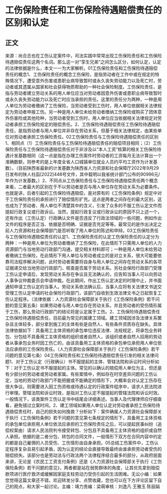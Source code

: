 # 工伤保险责任和工伤保险待遇赔偿责任的区别和认定
## 正文
来源：尚合志也在工伤认定案件中，司法实践中常常出现工伤保险责任和工伤保险待遇赔偿责任这两个名词。那么这一对“孪生兄弟”之间怎么区分，如何认定，认定的法律依据是什么，本文一一为大家解析。01工伤保险责任和工伤保险待遇赔偿责任的概念1、工伤保险责任的概念工伤保险，是指劳动者在工作中或在规定的特殊情况下，遭受意外伤害或患职业病导致暂时或永久丧失劳动能力以及死亡时，劳动者或其遗属从国家和社会获得物质帮助的一种社会保险制度。工伤保险责任，是指与劳动者建立劳动关系的用人单位应当对劳动者因意外伤害或患职业病导致暂时或永久丧失劳动能力以及死亡时应当承担的责任。这里的责任分为两种，一种是用人单位为劳动者缴纳了工伤保险，当劳动者受到工伤时，用人单位依据相关法律规定为劳动者申报工伤。另一种是用人单位未给劳动者缴纳工伤保险或购买了团体意外伤害险或其他险种，当劳动者受到工伤时，用人单位应当依据相关法律规定对劳动者承担工伤保险规定的赔偿责任。2、工伤保险待遇赔偿责任工伤保险待遇赔偿责任，是指劳动者与用人单位并非存在劳动关系，但基于相关法律规定，由某些单位对劳动者承担工伤保险责任。02工伤保险责任与工伤保险待遇赔偿责任的区别1、相同点（1）工伤保险责任与工伤保险待遇赔偿责任的赔偿项目相同；（2）工伤保险责任与工伤保险待遇赔偿责任对于非涉及以“本人工资”核算的相关工伤保险待遇计发基数相同（这一点是指在办理工伤案件时劳动者的工资每月无法计算出一个准确数额，则参考的是上年度全省人口城镇单位就业人员约平均工资作为计发基数）。（目前陕西省最新的计发基数为陕西省人力资源和社会保障厅2022年9月29日发布的陕人社函[2022]448号文件，其中载明以我省统计部门公布的90996元/年作为计发基数。）2、不同点从工伤保险责任与工伤保险待遇赔偿责任两个概念来看，二者最大的区别在于不以劳动者是否与用人单位存在劳动关系为必要条件。也就是讲，后者引起的工伤保险待遇赔偿，是对原有的《工伤保险条例》规定中对于工伤保险责任的承担进行了赔偿情形扩充。这点是两者之间存在的最大区别，这也成为了劳动者、用人单位不清楚其中的含义，引发了众多的不服工伤认定文件而提起行政复议或行政诉讼。当然，提起行政复议或行政诉讼的原因不只上述一个，还有作出（工伤认定）行政确认文件是否违反了行政法领域的一些问题，例如作出文件的程序是否正当、依据是否明确、证据是否充足等等。最常见的是作出决定之前人力资源和社会保障部门是否听取了用人单位的陈述和申辩。03工伤保险责任与工伤保险待遇赔偿责任的认定1、工伤保险责任的认定工伤保险责任的认定分为两种：一种是用人单位为劳动者缴纳了工伤保险，在此情形下只需用人单位的人力资源部门与当地劳动行政部门沟通，提交相关材料即可；一种是用人单位未给劳动者缴纳工伤保险，在此情形下用人单位与劳动者成立的是对立关系，很大可能要依靠司法程序解决问题，此时劳动者需要将自身与用人单位之间存在劳动关系的各项证据递交给当地劳动行政部门，核查是否属于劳动关系。另社会保险行政部门受理工伤认定申请后，发现劳动关系存在争议且无法确认的，应告知当事人可以向劳动人事争议仲裁委员会申请仲裁。在此期间，作出工伤认定决定的时限中止，并书面通知申请工伤认定的当事人。劳动关系依法确认后，当事人应将有关法律文书送交受理工伤认定申请的社会保险行政部门，该部门自收到生效法律文书之日起恢复工伤认定程序。（法律依据：人力资源社会保障部关于执行《工伤保险条例》若干问题的意见第五条）如果劳动者与用人单位存在劳动关系，并且劳动者的受伤情形属于工伤，那么劳动行政部门的结论将是认定属于工伤。2、工伤保险待遇赔偿责任工伤保险待遇赔偿责任，目前最为常见的属建工领域。建工领域因涉及法律关系繁杂且主体较多，部分拿到施工的主体有些是自然人、有些条件资质存在缺失。具体法律依据如下：具备用工主体资格的承包单位违反法律、法规规定，将承包业务转包、分包给不具备用工主体资格的组织或者自然人，该组织或者自然人招用的劳动者从事承包业务时因工伤亡的，由该具备用工主体资格的承包单位承担用人单位依法应承担的工伤保险责任。（人力资源社会保障部关于执行《工伤保险条例》若干问题的意见第七条）04工伤保险责任和工伤保险待遇赔偿责任引发的相关法律问题1、对于工伤认定（行政确认）书不服提起的主体、管辖法院和诉讼时间分析如下：对于工伤认定书不服提起的主体。常见的以确认的赔偿用人单位为主，但还是有少部分的劳动者或劳动者家属。有些案情中，例如存在时空差异问题的工伤认定，当地的劳动行政部门不能把握或不能确定的情形下，大概率会对认定工伤存在很大争议。则需要进入因工伤资格或待遇认定的行政案件程序中，请求人民法院进行审理。管辖法院和诉讼时效，是指对工伤认定不服提起的管辖法院和诉讼时效。一般情况下，该类案件工伤认定书中结尾会详细表述。当事人及代理律师应仔细查看，避免错过立案时间。2、建工领域如果用人单位认定对劳动者承担工伤保险待遇赔偿责任时，自己的损失如何挽救？分析如下：案件确属人力资源社会保障部关于执行《工伤保险条例》若干问题的意见第七条规定的情形下，具备用工主体资格的承包单位承担用人单位依法应承担的工伤保险责任之后，可以提起民事纠纷（追偿权案由）请求人民法院判令接受转包、分包且不具备用工主体资格的组织或自然人承担。依据的是二者分包、转包的合同文件，一般情形下双方在合同内容中约定的都是自己雇佣的人员受伤、工伤情形由自身承担。05总结工伤案件中，工伤认定程序复杂且易引起矛盾，因为认定的结论会直接导致最终由谁承担劳动者受伤的赔偿损失。该部分也是劳动法与行政法两个法律程序结合最多的部分，从政府层面来讲，无论是《农民工工资支付条例》还是《人力资源社会保障部关于执行《工伤保险条例》若干问题的意见》，两者都是站在弱势群体的角度，让其优先拿到赔偿款项进行医疗救济或缓解因家庭支柱劳动力受伤引起的生活困难。无讼小编：如果您觉得这篇文章还不错，欢迎转发分享、点赞收藏，您也可以在下方评论区留下自己的观点，和大家一起讨论。主编：靖力责编：梁萌审核：刘逸凡 王雅玉 陈丽娟